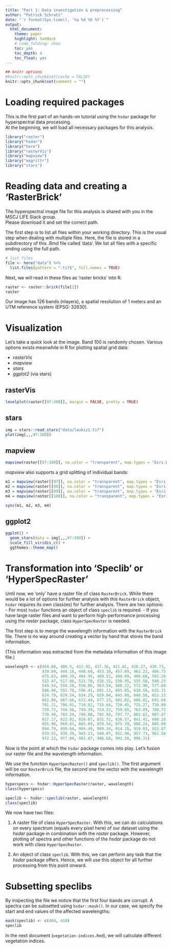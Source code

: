 ```yaml
---
title: "Part 1: Data investigation & preprocessing"
author: "Patrick Schratz"
date: "`r format(Sys.time(), '%a %d %b %Y')`"
output: 
  html_document:
    theme: paper
    highlight: haddock 
    # code_folding: show
    toc: yes
    toc_depth: 4
    toc_float: yes
---
```


```r
## knitr options
#knitr::opts_chunk$set(cache = FALSE)
knitr::opts_chunk$set(comment = "")
```

# Loading required packages

This is the first part of an hands-on tutorial using the `hsdar` package for hyperspectral data processing.  
At the beginning, we will load all necessary packages for this analysis. 

```r
library("raster")
library("hsdar")
library("here")
library("rasterVis")
library("mapview")
library("magrittr")
library("stars")
```

# Reading data and creating a 'RasterBrick'

The hyperspectral image file for this analysis is shared with you in the MSCJ LIFE Slack group.  
Please download it and set the correct path.

The first step is to list all files within your working directory. This is the usual step when dealing with multiple files. 
Here, the file is stored in a subdirectory of this .Rmd file called 'data'. We list all files with a specific ending using the full path. 

```r
# list files
file <- here("data") %>% 
  list.files(pattern = ".tif$", full.names = TRUE)
```

Next, we will read in these files as 'raster bricks' into R. 

```r
raster <- raster::brick(file[1])
raster
```

Our image has 126 bands (nlayers), a spatial resolution of 1 meters and an UTM reference system (EPSG: 32630). 

# Visualization {.tabset .tabset-fade}

Let's take a quick look at the image. Band 100 is randomly chosen. 
Various options exists meanwhile in R for plotting spatial grid data:

- _rasterVis_
- _mapview_
- _stars_
- _ggplot2_ (via stars)

## rasterVis

```r
levelplot(raster[[97:100]], margin = FALSE, pretty = TRUE)
```

## stars

```r
img = stars::read_stars("data/laukiz1.tif")
plot(img[,,,97:100])
```

## mapview

```r
mapview(raster[[97:100]], na.color = "transparent", map.types = "Esri.WorldImagery")
```

_mapview_ also supports a grid splitting of individual bands:

```r
m1 = mapview(raster[[97]], na.color = "transparent", map.types = "Esri.WorldImagery")
m2 = mapview(raster[[98]], na.color = "transparent", map.types = "Esri.WorldImagery")
m3 = mapview(raster[[99]], na.color = "transparent", map.types = "Esri.WorldImagery")
m4 = mapview(raster[[100]], na.color = "transparent", map.types = "Esri.WorldImagery")

sync(m1, m2, m3, m4)
```


## ggplot2

```r
ggplot() +
  geom_stars(data = img[,,,97:100]) +
  scale_fill_viridis_c() +
  ggthemes::theme_map()
```

# Transformation into 'Speclib' or 'HyperSpecRaster' 

Until now, we 'only' have a raster file of class `RasterBrick`. 
While there would be a lot of options for further analysis with this `RasterBrick` object, `hsdar` requires its own class(es) for further analysis.
There are two options: 
- For most `hsdar` functions an object of class `speclib` is required. 
- If you have large raster files and want to perform high-performance processing using the _raster_ package, class `HyperSpecRaster` is needed. 

The first step is to merge the wavelength information with the `RasterBrick` file.
There is no way around creating a vector by hand that stores the band information.

(This information was extracted from the metadata information of this image file.)

```r
wavelength <- c(404.08, 408.5, 412.92, 417.36, 421.81, 426.27, 430.73, 435.20, 
                439.69, 444.18, 448.68, 453.18, 457.69, 462.22, 466.75, 471.29,
                475.83, 480.39, 484.95, 489.52, 494.09, 498.68, 503.26, 507.86,
                512.47, 517.08, 521.70, 526.32, 530.95, 535.58, 540.23, 544.88,
                549.54, 554.20, 558.86, 563.54, 568.22, 572.90, 577.60, 582.29,
                586.99, 591.70, 596.41, 601.13, 605.85, 610.58, 615.31, 620.05,
                624.79, 629.54, 634.29, 639.04, 643.80, 648.56, 653.33, 658.10,
                662.88, 667.66, 672.44, 677.23, 682.02, 686.81, 691.60, 696.40,
                701.21, 706.01, 710.82, 715.64, 720.45, 725.27, 730.09, 734.91,
                739.73, 744.56, 749.39, 754.22, 759.05, 763.89, 768.72, 773.56, 
                778.40, 783.24, 788.08, 792.93, 797.77, 802.62, 807.47, 812.32,
                817.17, 822.02, 826.87, 831.72, 836.57, 841.42, 846.28, 851.13,
                855.98, 860.83, 865.69, 870.54, 875.39, 880.24, 885.09, 889.94,
                894.79, 899.64, 904.49, 909.34, 914.18, 919.03, 923.87, 928.71,
                933.55, 938.39, 943.23, 948.07, 952.90, 957.73, 962.56, 967.39,
                972.22, 977.04, 981.87, 986.68, 991.50, 996.31)
```

Now is the point at which the `hsdar` package comes into play. 
Let's fusion our raster file and the wavelength information.

We use the function `HyperSpecRaster()` and `speclib()`. 
The first argument will be our `RasterBrick` file, the second one the vector with the wavelength information.

```r
hyperspecs <- hsdar::HyperSpecRaster(raster, wavelength)
class(hyperspecs)
```

```r
speclib <- hsdar::speclib(raster, wavelength)
class(speclib)
```

We now have two files: 

1. A raster file of class `HyperSpecRaster`. 
  With this, we can do calculations on every spectrum (equals every pixel here) of our dataset using the _hsdar_ package in combination with the _raster_ package. 
  However, plotting of spectra and other functions of the _hsdar_ package do not work with class `HyperSpecRaster`.

2. An object of class `speclib`. 
  With this, we can perform any task that the _hsdar_ package offers. 
  Hence, we will use this object for all further processing from this point onward. 
  
# Subsetting speclibs

By inspecting the file we notice that the first four bands are corrupt.
A spectra can be subsetted using `hsdar::mask()`.
In our case, we specify the start and end values of the affected wavelengths:

```r
mask(speclib) <- c(404, 418)
speclib
```

In the next document (`vegetation-indices.Rmd`), we will calculate different vegetation indices. 
